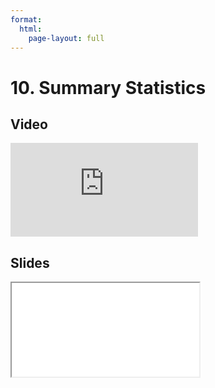 ```yaml
---
format:
  html:
    page-layout: full
---
```


# 10. Summary Statistics

::: {.panel-tabset .nav-pills}

## Video

<iframe
    class="video"
    src="https://www.youtube.com/embed/W88f5DAl9hk?start=1518&end=1770&rel=0" 
    title="Module 1 Video - Summary Statistics"
    frameborder="0"
    allow="accelerometer; autoplay; clipboard-write; encrypted-media; gyroscope; picture-in-picture"
    allowfullscreen
></iframe>

## Slides

<iframe
    class="slide-deck"
    src="slides/module1_26.html"
></iframe>

:::
